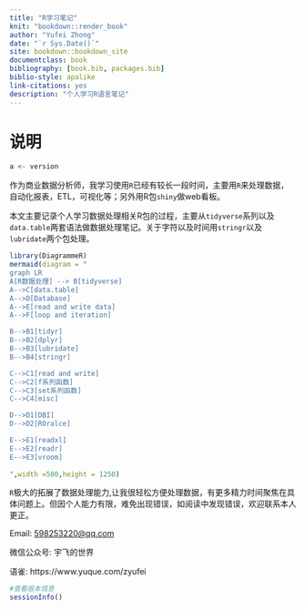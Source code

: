 ```yaml
--- 
title: "R学习笔记"
knit: "bookdown::render_book"
author: "Yufei Zhong"
date: "`r Sys.Date()`"
site: bookdown::bookdown_site
documentclass: book
bibliography: [book.bib, packages.bib]
biblio-style: apalike
link-citations: yes
description: "个人学习R语言笔记"
---
```



# 说明

```r
a <- version
```

作为商业数据分析师，我学习使用`R`已经有较长一段时间，主要用`R`来处理数据，自动化报表，ETL，可视化等；另外用R包`shiny`做web看板。


本文主要记录个人学习数据处理相关R包的过程，主要从`tidyverse`系列以及`data.table`两套语法做数据处理笔记。关于字符以及时间用`stringr`以及`lubridate`两个包处理。



```r
library(DiagrammeR)
mermaid(diagram = "
graph LR
A[R数据处理] --> B[tidyverse]
A-->C[data.table]
A-->D[Database]
A-->E[read and write data]
A-->F[loop and iteration]

B-->B1[tidyr]
B-->B2[dplyr]
B-->B3[lubridate]
B-->B4[stringr]

C-->C1[read and write]
C-->C2[f系列函数]
C-->C3[set系列函数]
C-->C4[misc]

D-->D1[DBI]
D-->D2[ROralce]

E-->E1[readxl]
E-->E2[readr]
E-->E3[vroom]
        
",width =500,height = 1250)
```


`R`极大的拓展了数据处理能力,让我很轻松方便处理数据，有更多精力时间聚焦在具体问题上。但因个人能力有限，难免出现错误，如阅读中发现错误，欢迎联系本人更正。





Email: <598253220@qq.com> 

微信公众号: 宇飞的世界 

语雀: https://www.yuque.com/zyufei




```r
#查看版本信息
sessionInfo()
```

